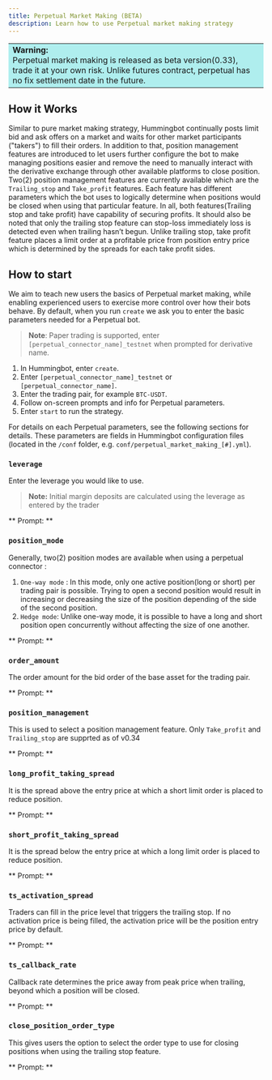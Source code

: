 ```yaml
---
title: Perpetual Market Making (BETA)
description: Learn how to use Perpetual market making strategy
---
```



<table>
  <tr>
    <td style="background-color: #AFEEEE">
      <b> Warning:</b> <br />
      Perpetual market making is released as beta version(0.33), trade it at your
      own risk. Unlike futures contract, perpetual has no fix settlement date in
      the future.
    </td>
  </tr>
</table>

## How it Works

Similar to pure market making strategy, Hummingbot continually posts limit bid and ask offers on a market and waits for other market participants ("takers") to fill their orders.
In addition to that, position management features are introduced to let users further configure the bot to make managing positions easier and remove the need to manually interact with the derivative exchange through other available platforms to close position. Two(2) position management features are currently available which are the `Trailing_stop` and `Take_profit` features. Each feature has different parameters which the bot uses to logically determine when positions would be closed when using that particular feature. In all, both features(Trailing stop and take profit) have capability of securing profits. It should also be noted that only the trailing stop feature can stop-loss immediately loss is detected even when trailing hasn’t begun. Unlike trailing stop, take profit feature places a limit order at a profitable price from position entry price which is determined by the spreads for each take profit sides.

## How to start

We aim to teach new users the basics of Perpetual market making, while enabling experienced users to exercise more control over how their bots behave. By default, when you run `create` we ask you to enter the basic parameters needed for a Perpetual bot.

> **Note**: Paper trading is supported, enter `[perpetual_connector_name]_testnet` when prompted for derivative name.

1. In Hummingbot, enter `create`.
2. Enter `[perpetual_connector_name]_testnet` or `[perpetual_connector_name]`.
3. Enter the trading pair, for example `BTC-USDT`.
4. Follow on-screen prompts and info for Perpetual parameters.
5. Enter `start` to run the strategy.

For details on each Perpetual parameters, see the following sections for details. These parameters are fields in Hummingbot configuration files (located in the `/conf` folder, e.g. `conf/perpetual_market_making_[#].yml`).

### `leverage`

Enter the leverage you would like to use.

> **Note:** Initial margin deposits are calculated using the leverage as entered by the trader

** Prompt: **

<Prompt
  prompt="How much leverage do you want to use? (Binance Perpetual supports up to 75X for most pairs) >>>"
  response=">>> "
/>

### `position_mode`

Generally, two(2) position modes are available when using a perpetual connector : 
1. `One-way mode` : In this mode, only one active position(long or short) per trading pair is possible. Trying to open a second position would result in increasing or decreasing the size of the position depending of the side of the second position. 
2. `Hedge mode`: Unlike one-way mode, it is possible to have a long and short position open concurrently without affecting the size of one another.

** Prompt: **

<Prompt
  prompt="Which position mode do you want to use? (One-way/Hedge) >>>"
  response=">>> Hedge"
/>

### `order_amount`

The order amount for the bid order of the base asset for the trading pair.

** Prompt: **

<Prompt
  prompt="What is the amount of [trading pair] per order? >>>"
  response=">>> 3"
/>

### `position_management`

This is used to select a position management feature. Only `Take_profit` and `Trailing_stop` are supprted as of v0.34

** Prompt: **

<Prompt
  prompt="How would you like to manage your positions? (Profit_taking/Trailing_stop) >>>"
  response=">>> Profit_taking"
/>

### `long_profit_taking_spread`

It is the spread above the entry price at which a short limit order is placed to reduce position.

** Prompt: **

<Prompt
  prompt="At what spread from the entry price do you want to place a short order to reduce position? (Enter 1 for 1%) >>>"
  response=">>> 1"
/>

### `short_profit_taking_spread`

It is the spread below the entry price at which a long limit order is placed to reduce position.

** Prompt: **

<Prompt
  prompt="At what spread from the entry price do you want to place a long order to reduce position? (Enter 1 for 1%) >>>"
  response=">>> 1"
/>

### `ts_activation_spread`

Traders can fill in the price level that triggers the trailing stop. If no activation price is being filled, the activation price will be the position entry price by default.

** Prompt: **

<Prompt
  prompt="At what spread from the position entry price do you want the bot to start trailing? (Enter 1 for 1%) >>>"
  response=">>> 1"
/>

### `ts_callback_rate`

Callback rate determines the price away from peak price when trailing, beyond which a position will be closed.

** Prompt: **

<Prompt
  prompt="At what spread away from the trailing peak price do you want positions to remain open before they're closed? (Enter 1 for 1%) >>>"
  response=">>> 1"
/>

### `close_position_order_type`

This gives users the option to select the order type to use for closing positions when using the trailing stop feature.

** Prompt: **

<Prompt
  prompt="What order type do you want to use for closing positions? (LIMIT/MARKET) >>>"
  response=">>> LIMIT"
/>
